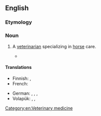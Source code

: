 ==English==

===Etymology===
{{rfe|lang=en}}

===Noun===
{{en-noun}}

# {{label|en|rare}} A [[veterinarian]] specializing in [[horse]] care.
#* {{quote-book|year=1905|title=American Medicine|volume=10|section=Clinical Notes and Correspondence: A Medical Medley|passage=Do you take me for a '''hippiater''' or are you unfamiliar with medical deontology?|url=http://books.google.com/books?id=Zu8bAQAAMAAJ&pg=PA936&dq=%22a+hippiater%22&hl=en&ei=TNTyTaqGB8Sbtwe5_MmDBw&sa=X&oi=book_result&ct=result&resnum=2&ved=0CC4Q6AEwAQ#v=onepage&q=%22a%20hippiater%22&f=false}}

====Translations====
{{trans-top|veterinarian specialized in horses}}
* Finnish: {{t|fi|hippiatri}}, {{t|fi|hevoslääkäri}}
* French: {{t+|fr|hippiatre|m}}
{{trans-mid}}
* German: {{t|de|Pferdearzt|m}}, {{t|de|Pferdeärztin|f}}, {{t|de|Rossarzt|m}}, {{t|de|Rossärztin|f}}
* Volapük: {{qualifier|♂♀}} {{t|vo|jevodisanan}}, {{qualifier|♂}} {{t|vo|jevodihisanan}}, {{qualifier|♀}} {{t|vo|jevodijisanan}}
{{trans-bottom}}

[[Category:en:Veterinary medicine]]